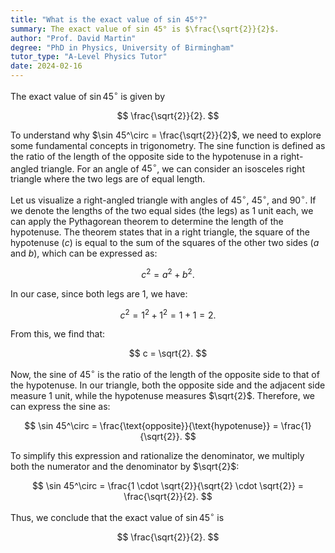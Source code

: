 ```yaml
---
title: "What is the exact value of sin 45°?"
summary: The exact value of sin 45° is $\frac{\sqrt{2}}{2}$.
author: "Prof. David Martin"
degree: "PhD in Physics, University of Birmingham"
tutor_type: "A-Level Physics Tutor"
date: 2024-02-16
---
```


The exact value of $\sin 45^\circ$ is given by 

$$
\frac{\sqrt{2}}{2}.
$$

To understand why $\sin 45^\circ = \frac{\sqrt{2}}{2}$, we need to explore some fundamental concepts in trigonometry. The sine function is defined as the ratio of the length of the opposite side to the hypotenuse in a right-angled triangle. For an angle of $45^\circ$, we can consider an isosceles right triangle where the two legs are of equal length.

Let us visualize a right-angled triangle with angles of $45^\circ$, $45^\circ$, and $90^\circ$. If we denote the lengths of the two equal sides (the legs) as $1$ unit each, we can apply the Pythagorean theorem to determine the length of the hypotenuse. The theorem states that in a right triangle, the square of the hypotenuse ($c$) is equal to the sum of the squares of the other two sides ($a$ and $b$), which can be expressed as:

$$
c^2 = a^2 + b^2.
$$

In our case, since both legs are $1$, we have:

$$
c^2 = 1^2 + 1^2 = 1 + 1 = 2.
$$

From this, we find that:

$$
c = \sqrt{2}.
$$

Now, the sine of $45^\circ$ is the ratio of the length of the opposite side to that of the hypotenuse. In our triangle, both the opposite side and the adjacent side measure $1$ unit, while the hypotenuse measures $\sqrt{2}$. Therefore, we can express the sine as:

$$
\sin 45^\circ = \frac{\text{opposite}}{\text{hypotenuse}} = \frac{1}{\sqrt{2}}.
$$

To simplify this expression and rationalize the denominator, we multiply both the numerator and the denominator by $\sqrt{2}$:

$$
\sin 45^\circ = \frac{1 \cdot \sqrt{2}}{\sqrt{2} \cdot \sqrt{2}} = \frac{\sqrt{2}}{2}.
$$

Thus, we conclude that the exact value of $\sin 45^\circ$ is 

$$
\frac{\sqrt{2}}{2}.
$$
    